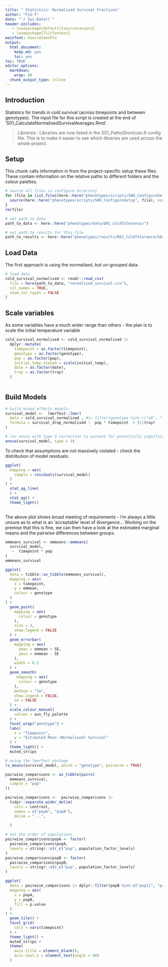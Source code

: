 ```yaml
---
title: " Statistics: Normalised Survival Fractions"
author: "FiG-T"
date: "`r Sys.Date()`"
header-includes:
   - \usepackage[default]{sourcesanspro}
   - \usepackage[T1]{fontenc}
mainfont: SourceSansPro
output: 
  html_document: 
    keep_md: yes
    toc: yes
toc: TRUE
editor_options:
  markdown:
    wrap: 80
  chunk_output_type: inline
---
```


## Introduction 

Statistics for trends in cold survival (across timepoints and between genotypes). The input file for this script is created at the end of 'S01_CalculateNormalisedSurvivalAverages.Rmd'. 

> *Libraries* : Libraries are now listed in the S01_PathsShortcuts.R config file.  This is to make it easier to see which libraries are used across the whole project. 

## Setup

This chunk calls information in from the project-specific setup these files. These contain information on the relative paths to different folders and the colour palettes.

```r
# source all files in configure directory
for (file in list.files(here::here("phenotypes/scripts/S00_ConfigureSetup"))) {
  source(here::here("phenotypes/scripts/S00_ConfigureSetup", file), verbose = FALSE)
}
rm(file)

# set path to data 
path_to_data <- here::here("phenotypes/data/D01_ColdTolerance/")

# set path to results for this file
path_to_results <- here::here("phenotypes/results/R01_ColdTolerance/S04_StatisticsNormalisedSurvivalFractions")
```

## Load Data

The first approach is using the normalised, but un-grouped data. 

```r
# load data 
cold_survival_normalised <- readr::read_csv(
  file = here(path_to_data, "normalised_survival.csv"), 
  col_names = TRUE, 
  show_col_types = FALSE
)
```

## Scale variables 

As some variables have a much wider range than others - the plan is to scale the initial temperature variable

```r

cold_survival_normalised <- cold_survival_normalised |> 
  dplyr::mutate(
    timepoint = as.factor(timepoint), 
    genotype = as.factor(genotype), 
    pop = as.factor(pop), 
    initial_temp_scaled = scale(initial_temp), 
    date = as.factor(date), 
    tray = as.factor(tray)
  )
  
```

## Build Models

```r
# build mixed effects models: 
survival_model <-  lmerTest::lmer(
  data = cold_survival_normalised , #|> filter(genotype %in% c("mX", "tX")),
  formula = survival_drop_normalised ~  pop * timepoint  + (1|tray)
)

# run anova with type 3 correction to account for potentially significant interaction terms. 
anova(survival_model, type = 3)

```

To check that assumptions are not massively violated - check the distribution of model residuals:

```r
ggplot(
  mapping = aes(
    sample = residuals(survival_model)
  )
) +
  stat_qq_line(
  ) +
  stat_qq() +
  theme_light()
  
```
The above plot shows broad meeting of requirements - I'm always a little unsure as to what is an 'acceptable' level of divergence...  Working on the premise that this is fine, we can then have a look at the estimated marginal means and the pairwise differences between groups. 

```r
emmeans_survival <- emmeans::emmeans(
  survival_model, 
   ~  timepoint * pop 
)
emmeans_survival
```

```r
ggplot(
  data = tibble::as_tibble(emmeans_survival), 
  mapping = aes(
    x = timepoint, 
    y = emmean,
    colour = genotype
  )
) +
  geom_point(
    mapping = aes(
      colour = genotype
    ),
    size = 3, 
    show.legend = FALSE
  ) +
  geom_errorbar(
    mapping = aes(
      ymax = emmean + SE, 
      ymin = emmean - SE
    ), 
    width = 0.2
  ) +
  geom_smooth(
     mapping = aes(
      colour = genotype
    ),
    method = "lm", 
    show.legend = FALSE, 
    se = FALSE
  ) +
  scale_colour_manual(
    values = aus_fly_palette
  ) +
  facet_wrap("genotype") +
  labs(
    x = "Timepoint", 
    y = "Estimated Mean (Normalised) Survival"
  ) +
  theme_light() +
  muted_strips


```

```r
# using the lmerTest package 
ls_means(survival_model, which = "genotype", pairwise = TRUE)

pairwise_comparisons <- as_tibble(pairs(
  emmeans_survival, 
  simple = "pop"
))

pairwise_comparisons <-  pairwise_comparisons |> 
  tidyr::separate_wider_delim(
    cols = contrast, 
    names = c("popA", "popB"), 
    delim = " - ", 
    
  )

# set the order of populations
pairwise_comparisons$popA <- factor(
  pairwise_comparisons$popA, 
  levels = stringr::str_c("pop", population_factor_levels)
)
pairwise_comparisons$popB <- factor(
  pairwise_comparisons$popB, 
  levels = stringr::str_c("pop", population_factor_levels)
)
```

```r
ggplot(
  data = pairwise_comparisons |> dplyr::filter(popB %in% c("pop11", "pop14")), 
  mapping = aes(
    x = popA, 
    y = popB, 
    fill = p.value
  )
) +
  geom_tile() +
  facet_grid(
    cols = vars(timepoint)
  ) +
  theme_light() +
  muted_strips +
  theme(
    axis.title = element_blank(), 
    axis.text.x = element_text(angle = 90)
  )
```


